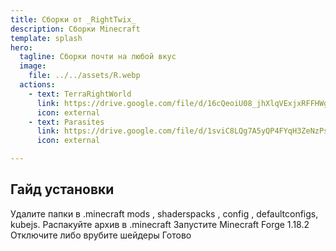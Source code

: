 ```yaml
---
title: Cборки от _RightTwix_
description: Сборки Minecraft
template: splash
hero:
  tagline: Сборки почти на любой вкус
  image:
    file: ../../assets/R.webp
  actions:
    - text: TerraRightWorld
      link: https://drive.google.com/file/d/16cQeoiU08_jhXlqVExjxRFFHWgXHc34U/view?usp=drive_link
      icon: external
    - text: Parasites
      link: https://drive.google.com/file/d/1sviC8LQg7A5yQP4FYqH3ZeNzPsGKD_Sj/view?usp=drive_link
      icon: external

---
```



## Гайд установки

<CardGrid stagger>
	<Card title="1." icon="pencil">
                Удалите папки в .minecraft mods , 
                shaderspacks , config , defaultconfigs, kubejs.
	</Card>
	<Card title="2." icon="add-document">
		Распакуйте архив в .minecraft
	</Card>
	<Card title="3." icon="setting">
		Запустите Minecraft Forge 1.18.2
	</Card>
	<Card title="4."  icon="open-book">
		Отключите либо врубите шейдеры
	</Card>
        <Card title="5."  icon="pencil">
		Готово
	</Card>
</CardGrid>

